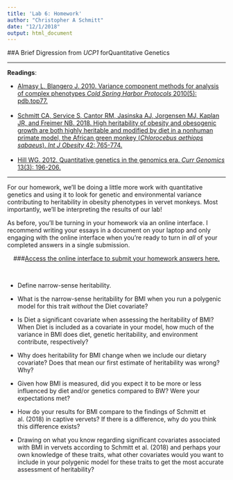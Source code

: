 ```yaml
---
title: 'Lab 6: Homework'
author: "Christopher A Schmitt"
date: "12/1/2018"
output: html_document
---
```


##A Brief Digression from *UCP1* forQuantitative Genetics

***

**Readings**:<ul> 
<li>[Almasy L, Blangero J. 2010. Variance component methods for analysis of complex phenotypes *Cold Spring Harbor Protocols* 2010(5): pdb.top77.](https://www.ncbi.nlm.nih.gov/pmc/articles/PMC3064490/pdf/nihms253587.pdf)</li><br>
<li>[Schmitt CA, Service S, Cantor RM, Jasinska AJ, Jorgensen MJ, Kaplan JR, and Freimer NB. 2018. High heritability of obesity and obesogenic growth are both highly heritable and modified by diet in a nonhuman primate model, the African green monkey (*Chlorocebus aethiops sabaeus*). *Int J Obesity* 42: 765-774.](https://www.nature.com/articles/ijo2017301)</li><br>
<li>[Hill WG. 2012. Quantitative genetics in the genomics era. *Curr Genomics* 13(3): 196-206.](https://www.ncbi.nlm.nih.gov/pmc/articles/PMC3382274/pdf/CG-13-196.pdf)</li></ul>

***

For our homework, we'll be doing a little more work with quantitative genetics and using it to look for genetic and environmental variance contributing to heritability in obesity phenotypes in vervet monkeys. Most importantly, we'll be interpreting the results of our lab!

As before, you'll be turning in your homework via an online interface.  I recommend writing your essays in a document on your laptop and only engaging with the online interface when you're ready to turn in *all* of your completed answers in a single submission.<br>

<center>
###[Access the online interface to submit your homework answers here.](https://goo.gl/forms/j66Coiu99cjSbWxf2)
</center><br>

* Define narrow-sense heritability.

* What is the narrow-sense heritability for BMI when you run a polygenic model for this trait *without* the Diet covariate?

* Is Diet a significant covariate when assessing the heritability of BMI? When Diet is included as a covariate in your model, how much of the variance in BMI does diet, genetic heritability, and environment contribute, respectively?

* Why does heritability for BMI change when we include our dietary covariate? Does that mean our first estimate of heritability was wrong? Why?

* Given how BMI is measured, did you expect it to be more or less influenced by diet and/or genetics compared to BW? Were your expectations met?

* How do your results for BMI compare to the findings of Schmitt et al. (2018) in captive vervets? If there is a difference, why do you think this difference exists?

* Drawing on what you know regarding significant covariates associated with BMI in vervets according to Schmitt et al. (2018) and perhaps your own knowledge of these traits, what other covariates would you want to include in your polygenic model for these traits to get the most accurate assessment of heritability?

<br>
<br>
<br>
